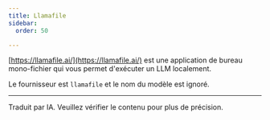 ```yaml
---
title: Llamafile
sidebar:
  order: 50

---
```



[https://llamafile.ai/](https://llamafile.ai/) est une application de bureau mono-fichier qui vous permet d'exécuter un LLM localement.

Le fournisseur est `llamafile` et le nom du modèle est ignoré.

<hr />

Traduit par IA. Veuillez vérifier le contenu pour plus de précision.

